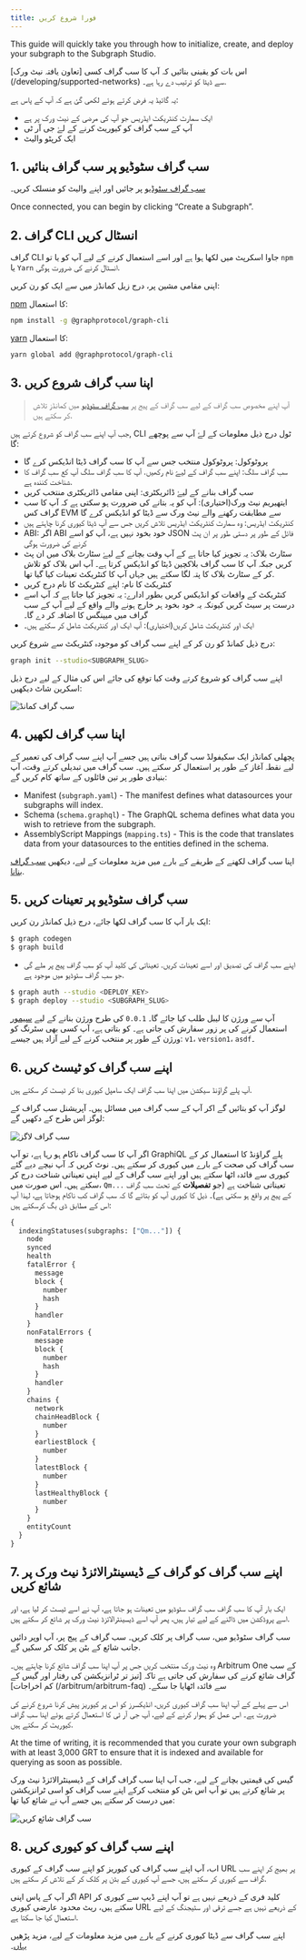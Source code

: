 ```yaml
---
title: فورا شروع کریں
---
```


This guide will quickly take you through how to initialize, create, and deploy your subgraph to the Subgraph Studio.

اس بات کو یقینی بنائیں کہ آپ کا سب گراف کسی [تعاون یافتہ نیٹ ورک] (/developing/supported-networks) سے ڈیٹا کو ترتیب دے رہا ہے۔.

یہ گائیڈ یہ فرض کرتے ہوئے لکھی گئ ہے کہ آپ کے پاس ہے:

- ایک سمارٹ کنٹریکٹ ایڈریس جو آپ کی مرضی کے نیٹ ورک پر ہے
- آپ کے سب گراف کو کیوریٹ کرنے کے لۓ جی آر ٹی
- ایک کرپٹو والیٹ

## 1. سب گراف سٹوڈیو پر سب گراف بنائیں

[سب گراف سٹوڈیو](https://thegraph.com/studio/) پر جائیں اور اپنے والیٹ کو منسلک کریں۔

Once connected, you can begin by clicking “Create a Subgraph”.

## 2. گراف CLI انسٹال کریں

گراف CLI جاوا اسکرپٹ میں لکھا ہوا ہے اور اسے استعمال کرنے کے لیے آپ کو یا تو `npm` یا `Yarn` انسٹال کرنے کی ضرورت ہوگی.

اپنی مقامی مشین پر، درج زیل کمانڈز میں سے ایک کو رن کریں:

[npm](https://www.npmjs.com/) کا استعمال:

```sh
npm install -g @graphprotocol/graph-cli
```

[yarn](https://yarnpkg.com/) کا استعمال:

```sh
yarn global add @graphprotocol/graph-cli
```

## 3. اپنا سب گراف شروع کریں

> آپ اپنے مخصوص سب گراف کے لیے سب گراف کے پیج پر [سب گراف سٹوڈیو](https://thegraph.com/studio/) میں کمانڈز تلاش کر سکتے ہیں.

جب آپ اپنے سب گراف کو شروع کرتے ہیں, CLI ٹول درج ذیل معلومات کے لۓ آپ سے پوچھے گا:

- پروٹوکول: پروٹوکول منتخب جس سے آپ کا سب گراف ڈیٹا انڈیکس کرے گا
- سب گراف سلگ: اپنے سب گراف کے لیےؑ نام رکھیں. آپ کا سب گراف سلگ آپ کع سب گراف کا شناخت کنندہ ہے.
- سب گراف بنانے کے لیۓ ڈائریکٹری: اپنی مقامی ڈائریکٹری منتخب کریں
- ایتھیریم نیٹ ورک(اختیاری): آپ کو یہ بتانے کی ضرورت ہو سکتی ہے کہ آپ کا سب گراف کس EVM سے مطابقت رکھنے والے نیٹ ورک سے ڈیٹا کو انڈیکس کرے گا
- کنٹریکٹ ایڈریس: وہ سمارٹ کنٹریکٹ ایڈریس تلاش کریں جس سے آپ ڈیٹا کیوری کرنا چاہتے ہیں
- ABI: اگر ABI خود بخود نہیں ہے، آپ کو اسے JSON فائل کے طور پر دستی طور پر ان پٹ کرنے کی ضرورت ہوگی
- سٹارٹ بلاک: یہ تجویز کیا جاتا ہے کے آپ وقت بچانے کے لیۓ سٹارٹ بلاک میں ان پٹ کریں جبکہ آپ کا سب گراف بلاکچین ڈیٹا کو انڈیکس کرتا ہے۔ آپ اس بلاک کو تلاش کر کے سٹارٹ بلاک کا پتہ لگا سکتے ہیں جہاں آپ کا کنٹریکٹ تعینات کیا گیا تھا.
- کنٹریکٹ کا نام: اپنے کنٹریکٹ کا نام درج کریں
- کنٹریکٹ کے واقعات کو انڈیکس کریں بطور ادارے: یہ تجویز کیا جاتا ہے کہ آپ اسے درست پر سیٹ کریں کیونکہ یہ خود بخود ہر خارج ہونے والے واقع کے لیے آپ کے سب گراف میں میپنگس کا اضافہ کر دے گا۔
- ایک اور کنٹریکٹ شامل کریں(اختیاری): آپ ایک اور کنٹریکٹ شامل کر سکتے ہیں۔

درج ذیل کمانڈ کو رن کر کے اپنے سب گراف کو موجودہ کنٹریکٹ سے شروع کریں:

```sh
graph init --studio<SUBGRAPH_SLUG>
```

اپنے سب گراف کو شروع کرتے وقت کیا توقع کی جائے اس کی مثال کے لیے درج ذیل اسکرین شاٹ دیکھیں:

![سب گراف کمانڈ](/img/subgraph-init-example.png)

## 4. اپنا سب گراف لکھیں

پچھلی کمانڈز ایک سکیفولڈ سب گراف بناتی ہیں جسے آپ اپنے سب گراف کی تعمیر کے لیے نقطہ آغاز کے طور پر استعمال کر سکتے ہیں۔ سب گراف میں تبدیلی کرتے وقت، آپ بنیادی طور پر تین فائلوں کے ساتھ کام کریں گے:

- Manifest (`subgraph.yaml`) - The manifest defines what datasources your subgraphs will index.
- Schema (`schema.graphql`) - The GraphQL schema defines what data you wish to retrieve from the subgraph.
- AssemblyScript Mappings (`mapping.ts`) - This is the code that translates data from your datasources to the entities defined in the schema.

اپنا سب گراف لکھنے کے طریقے کے بارے میں مزید معلومات کے لیے، دیکھیں [سب گراف بنانا](/developing/creating-a-subgraph).

## 5. سب گراف سٹوڈیو پر تعینات کریں

ایک بار آپ کا سب گراف لکھا جائے، درج ذیل کمانڈز رن کریں:

```sh
$ graph codegen
$ graph build
```

- اپنے سب گراف کی تصدیق اور اسے تعینات کریں. تعیناتی کی کلید آپ کو سب گراف پیج پر ملے گی جو سب گراف سٹوڈیو میں موجود ہے.

```sh
$ graph auth --studio <DEPLOY_KEY>
$ graph deploy --studio <SUBGRAPH_SLUG>
```

آپ سے ورژن کا لیبل طلب کیا جائے گا۔ `0.0.1` کی طرح ورژن بنانے کے لیے [سیمور](https://semver.org/) استعمال کرنے کی پر زور سفارش کی جاتی ہے۔ کو بتاتی ہے، آپ کسی بھی سٹرنگ کو ورژن کے طور پر منتخب کرنے کے لیے آزاد ہیں جیسے: `v1`، `version1`، `asdf`۔

## 6. اپنے سب گراف کو ٹیسٹ کریں

آپ پلے گراؤنڈ سیکشن میں اپنا سب گراف ایک سامپل کیوری بنا کر ٹیسٹ کر سکتے ہیں.

لوگز آپ کو بتائیں گے اکر آپ کے سب گراف میں مسائل ہیں۔ آپریشنل سب گراف کے لوگز اس طرح کے دکھیں گے:

![سب گراف لاگز](/img/subgraph-logs-image.png)

اگر آپ کا سب گراف ناکام ہو رہا ہے، تو آپ GraphiQL پلے گراؤنڈ کا استعمال کر کے سب گراف کی صحت کے بارے میں کیوری کر سکتے ہیں۔ نوٹ کریں کہ آپ نیچے دیے گئے کیوری سے فائدہ اٹھا سکتے ہیں اور اپنے سب گراف کے لیے اپنی تعیناتی شناخت درج کر سکتے ہیں۔ اس صورت میں، `Qm...` تعیناتی شناخت ہے (جو **تفصیلات** کے تحت سب گراف کے پیج پر واقع ہو سکتی ہے)۔ ذیل کا کیوری آپ کو بتائے گا کہ سب گراف کب ناکام ہوجاتا ہے، لہذا آپ اس کے مطابق ڈی بگ کرسکتے ہیں:

```graphql
{
  indexingStatuses(subgraphs: ["Qm..."]) {
    node
    synced
    health
    fatalError {
      message
      block {
        number
        hash
      }
      handler
    }
    nonFatalErrors {
      message
      block {
        number
        hash
      }
      handler
    }
    chains {
      network
      chainHeadBlock {
        number
      }
      earliestBlock {
        number
      }
      latestBlock {
        number
      }
      lastHealthyBlock {
        number
      }
    }
    entityCount
  }
}
```

## 7. اپنے سب گراف کو گراف کے ڈیسینٹرالائزڈ نیٹ ورک پر شائع کریں

ایک بار آپ کا سب گراف سب گراف سٹوڈیو میں تعینات ہو جاتا ہے، آپ نے اسے ٹیسٹ کر لیا ہے، اور اسے پروڈکشن میں ڈالنے کے لیے تیار ہیں، پھر آپ اسے ڈیسینٹرالائزڈ نیٹ ورک پر شائع کر سکتے ہیں.

سب گراف سٹوڈیو میں، سب گراف پر کلک کریں۔ سب گراف کے پیج پر، آپ اوپر دائیں جانب شائع کے بٹن پر کلک کر سکیں گے.

وہ نیٹ ورک منتخب کریں جس پر آپ اپنا سب گراف شائع کرنا چاہتے ہیں۔ Arbitrum One کے سب گراف شائع کرنے کی سفارش کی جاتی ہے تاکہ [تیز تر ٹرانزیکشن کی رفتار اور گیس کے کم اخراجات] (/arbitrum/arbitrum-faq) سے فائدہ اٹھایا جا سکے۔

اس سے پہلے کے آپ اپنا سب گراف کیوری کریں، انڈیکسرز کو اس پر کیوریز پیش کرنا شروع کرنے کی ضرورت ہے۔ اس عمل کو ہموار کرنے کے لیے، آپ جی آر ٹی کا استعمال کرتے ہوئے اپنا سب گراف کیوریٹ کر سکتے ہیں.

At the time of writing, it is recommended that you curate your own subgraph with at least 3,000 GRT to ensure that it is indexed and available for querying as soon as possible.

گیس کی قیمتیں بچانے کے لیے، جب آپ اپنا سب گراف گراف کے ڈیسینٹرالائزڈ نیٹ ورک پر شائع کرتے ہیں تو آپ اس بٹن کو منتخب کرکے اپنے سب گراف کو اسی ٹرانزیکشن میں درست کر سکتے ہیں جسے آپ نے شائع کیا تھا:

![سب گراف شائع کریں](/img/publish-and-signal-tx.png)

## 8. اپنے سب گراف کو کیوری کریں

اب، آپ اپنے سب گراف کی کیوریز کو اپنے سب گراف کے کیوری URL پر بھیج کر اپنے سب گراف سے کیوری کر سکتے ہیں، جسے آپ کیوری کے بٹن پر کلک کر کے تلاش کر سکتے ہیں.

اگر آپ کے پاس اپنی API کلید فری کے ذریعے نہیں ہے تو آپ اپنے ڈیپ سے کیوری کر سکتے ہیں، ریٹ محدود عارضی کیوری URL کے ذریعے نہیں ہے جسے ترقی اور سٹیجنگ کے لیے استعمال کیا جا سکتا ہے.

اپنے سب گراف سے ڈیٹا کیوری کرنے کے بارے میں مزید معلومات کے لیے، مزید پڑھیں [یہاں](/querying/querying-the-graph/)۔
